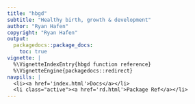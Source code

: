```yaml
---
title: "hbgd"
subtitle: "Healthy birth, growth & development"
author: "Ryan Hafen"
copyright: "Ryan Hafen"
output:
  packagedocs::package_docs:
    toc: true
vignette: |
  %\VignetteIndexEntry{hbgd function reference}
  %\VignetteEngine{packagedocs::redirect}
navpills: |
  <li><a href='index.html'>Docs</a></li>
  <li class="active"><a href='rd.html'>Package Ref</a></li>
---
```

